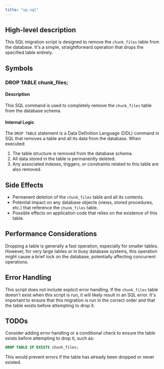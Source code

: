 ```yaml
---
title: "up.sql"
---
```


## High-level description
This SQL migration script is designed to remove the `chunk_files` table from the database. It's a simple, straightforward operation that drops the specified table entirely.

## Symbols

### DROP TABLE chunk_files;
#### Description
This SQL command is used to completely remove the `chunk_files` table from the database schema.

#### Internal Logic
The `DROP TABLE` statement is a Data Definition Language (DDL) command in SQL that removes a table and all its data from the database. When executed:

1. The table structure is removed from the database schema.
2. All data stored in the table is permanently deleted.
3. Any associated indexes, triggers, or constraints related to this table are also removed.

## Side Effects
- Permanent deletion of the `chunk_files` table and all its contents.
- Potential impact on any database objects (views, stored procedures, etc.) that reference the `chunk_files` table.
- Possible effects on application code that relies on the existence of this table.

## Performance Considerations
Dropping a table is generally a fast operation, especially for smaller tables. However, for very large tables or in busy database systems, this operation might cause a brief lock on the database, potentially affecting concurrent operations.

## Error Handling
This script does not include explicit error handling. If the `chunk_files` table doesn't exist when this script is run, it will likely result in an SQL error. It's important to ensure that this migration is run in the correct order and that the table exists before attempting to drop it.

## TODOs
Consider adding error handling or a conditional check to ensure the table exists before attempting to drop it, such as:

```sql
DROP TABLE IF EXISTS chunk_files;
```

This would prevent errors if the table has already been dropped or never existed.